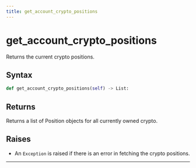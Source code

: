 ```yaml
---
title: get_account_crypto_positions
---
```


# get_account_crypto_positions

Returns the current crypto positions.

## Syntax

```python
def get_account_crypto_positions(self) -> List:
```

## Returns

Returns a list of Position objects for all currently owned crypto.

## Raises
- An `Exception` is raised if there is an error in fetching the crypto positions.
---
